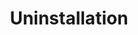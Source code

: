---
title: Uninstallation
description: Explore Coolify’s features, integrations, guides, troubleshooting tips, and usage steps.
icon: Trash2
---